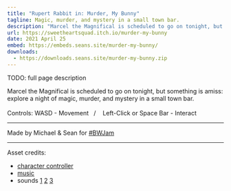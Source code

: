 ```yaml
---
title: "Rupert Rabbit in: Murder, My Bunny"
tagline: Magic, murder, and mystery in a small town bar.
description: "Marcel the Magnifical is scheduled to go on tonight, but something is amiss: explore a night of magic, murder, and mystery in a small town bar."
url: https://sweetheartsquad.itch.io/murder-my-bunny
date: 2021 April 25
embed: https://embeds.seans.site/murder-my-bunny/
downloads:
  - https://downloads.seans.site/murder-my-bunny.zip
---
```


TODO: full page description



Marcel the Magnifical is scheduled to go on tonight, but something is amiss: explore a night of magic, murder, and mystery in a small town bar.<br><br>Controls: WASD - Movement&nbsp;&nbsp; / &nbsp; &nbsp;Left-Click or Space Bar - Interact<br>

---

Made by Michael & Sean for [#BWJam](https://itch.io/jam/bw-jam)

---

Asset credits:

- [character controller](https://github.com/boaheck/TheFirstPerson)
- [music](https://freemusicarchive.org/music/crowander)
- sounds [1](https://freesound.org/people/Josherman4/) [2](https://freesound.org/people/jorickhoofd/) [3](https://freesound.org/people/dersinnsspace/)
